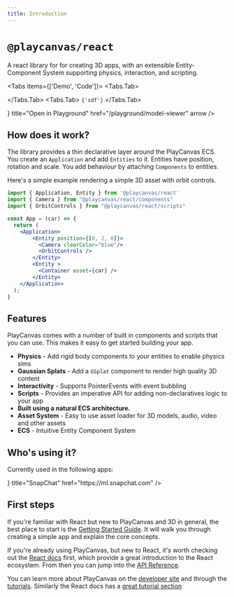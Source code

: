 ```yaml
---
title: Introduction
---
```




# `@playcanvas/react`

A react library for for creating 3D apps, with an extensible Entity-Component System supporting physics, interaction, and scripting.


<Tabs items={['Demo', 'Code']}>
  <Tabs.Tab>
    <div className='w-full aspect-video rounded-xl overflow-hidden'>
      <ReactQueryProvider>
        <Application className='hover:cursor-grab active:cursor-grabbing w-full' fillMode="NONE" resolutionMode="AUTO">
          <Example />
        </Application>
      </ReactQueryProvider>
    </div>
  </Tabs.Tab>
  <Tabs.Tab>
    <Code data-language="jsx">{'sdf'}</Code>
  </Tabs.Tab>
</Tabs>

<Cards num={2}>
  <Cards.Card
    icon={<Terminal />}
    title="Open in Playground"
    href="/playground/model-viewer"
    arrow
  />
  <OpenHomePageExampleInCodeSandbox />
</Cards>



## How does it work?

The library provides a thin declarative layer around the PlayCanvas ECS. You create an `Application` and add `Entities` to it. Entities have position, rotation and scale. You add behaviour by attaching `Components` to entities.

Here's a simple example rendering a simple 3D asset with orbit controls.

```jsx copy
import { Application, Entity } from '@playcanvas/react'
import { Camera } from "@playcanvas/react/components"
import { OrbitControls } from "@playcanvas/react/scripts"

const App = (car) => {
  return (
    <Application>
        <Entity position={[0, 2, 0]}>
          <Camera clearColor="blue"/>
          <OrbitControls />
        </Entity>
        <Entity >
          <Container asset={car} />
        </Entity>
    </Application>
  );
}
```

## Features

PlayCanvas comes with a number of built in components and scripts that you can use. This makes it easy to get started building your app.

- **Physics** - Add rigid body components to your entities to enable physics sims
- **Gaussian Splats** - Add a `GSplat` component to render high quality 3D content
- **Interactivity** - Supports PointerEvents with event bubbling
- **Scripts** - Provides an imperative API for adding non-declaratives logic to your app
- **Built using a natural ECS architecture.**
- **Asset System** - Easy to use asset loader for 3D models, audio, video and other assets
- **ECS** - Intuitive Entity Component System

## Who's using it?
Currently used in the following apps:

<Cards>
  <Cards.Card
    icon={<Icons.snapchat />}
    title="SnapChat"
    href="https://ml.snapchat.com"
  />
</Cards>

## First steps

If you're familiar with React but new to PlayCanvas and 3D in general, the best place to start is the [Getting Started Guide](/docs/getting-started). It will walk you through creating a simple app and explain the core concepts.

If you're already using PlayCanvas, but new to React, it's worth checking out the [React docs](https://react.dev/learn) first, which provide a great introduction to the React ecosystem. From then you can jump into the [API Reference](/docs/api-reference).

You can learn more about PlayCanvas on the [developer site](https://developer.playcanvas.com/) and through the [tutorials](https://developer.playcanvas.com/tutorials/). Similarly the React docs has a [great tutorial section](https://react.dev/learn)
